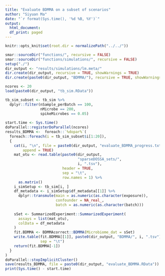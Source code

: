 ```yaml
---
title: "Evaluate BDMMA on a subset of scenarios"
author: "Siyuan Ma"
date: "`r format(Sys.time(), '%d %B, %Y')`"
output:
  html_document:
  df_print: paged
---
```

```r
knitr::opts_knit$set(root.dir = normalizePath("../../"))
```
```r
smar::sourceDir("functions/", recursive = FALSE)
smar::sourceDir("functions/simulations/", recursive = FALSE)
setup("./")
dir_output <- "results/simulations/lm.meta/"
dir.create(dir_output, recursive = TRUE, showWarnings = TRUE)
dir.create(paste0(dir_output, "BDMMA/"), recursive = TRUE, showWarnings = TRUE)
```

```r
ncores <- 20
load(paste0(dir_output, "tb_sim.RData"))
```
```r
tb_sim_subset <- tb_sim %>% 
  dplyr::filter(nSample_perBatch == 100,
                nMicrobe == 200,
                spikeMicrobes == 0.05)
  
start.time <- Sys.time()
doParallel::registerDoParallel(ncores)
results_BDMMA <-  foreach::`%dopar%`(
  foreach::foreach(i = tb_sim_subset$i[1:20]),
  {
    cat(i, "\n", file = paste0(dir_output, "evaluate_BDMMA_progress.txt"), 
        append = TRUE)
    mat_otu <- read.table(paste0(dir_output,
                                 "sparseDOSSA_sets/",
                                 i, ".tsv"),
                          header = TRUE,
                          sep = "\t",
                          row.names = 1) %>% 
      as.matrix()
    i_simSetup <- tb_sim[i, ]
    df_metadata <- i_simSetup$df_metadata[[1]] %>% 
      dplyr::transmute(main = as.numeric(as.character(exposure)),
                       confounder = NA_real_,
                       batch = as.numeric(as.character(batch)))
    
    sSet <- SummarizedExperiment::SummarizedExperiment(
      assays = list(mat_otu),
      colData = df_metadata
    )
    fit.BDMMA <- BDMMAcorrect::BDMMA(Microbiome_dat = sSet)
    write.table(fit.BDMMA[[1]], paste0(dir_output, "BDMMA/", i, ".tsv"), 
                sep = "\t")
    return(fit.BDMMA[-1])
  }
) 
doParallel::stopImplicitCluster()
save(results_BDMMA, file = paste0(dir_output, "evaluate_BDMMA.RData"))
print(Sys.time() - start.time)
```